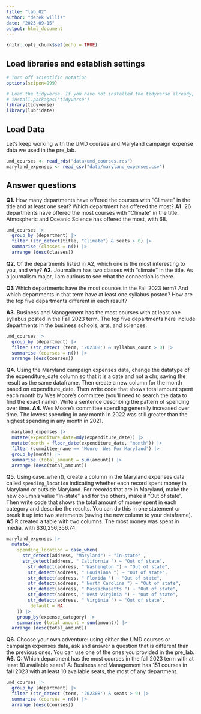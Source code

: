 ```yaml
---
title: "lab_02"
author: "derek willis"
date: "2023-09-15"
output: html_document
---
```


```r
knitr::opts_chunk$set(echo = TRUE)
```

## Load libraries and establish settings

```r
# Turn off scientific notation
options(scipen=999)

# Load the tidyverse. If you have not installed the tidyverse already, remove the # from the next line and run it first.  
# install.packages('tidyverse')
library(tidyverse)
library(lubridate)
```

## Load Data

Let's keep working with the UMD courses and Maryland campaign expense data we used in the pre_lab.

```r
umd_courses <- read_rds("data/umd_courses.rds")
maryland_expenses <- read_csv("data/maryland_expenses.csv")
```

## Answer questions

**Q1.** How many departments have offered the courses with "Climate" in the title and at least one seat? Which department has offered the most?
**A1.** 26 departments have offered the most courses with "Climate" in the title. Atmospheric and Oceanic Science has offered the most, with 68.

```r
umd_courses |>
  group_by (department) |>
  filter (str_detect(title, "Climate") & seats > 0) |>
  summarise (classes = n()) |>
  arrange (desc(classes))
```

**Q2.** Of the departments listed in A2, which one is the most interesting to you, and why?
**A2.** Journalism has two classes with "climate" in the title. As a journalism major, I am curious to see what the connection is there.


**Q3** Which departments have the most courses in the Fall 2023 term? And which departments in that term have at least one syllabus posted? How are the top five departments different in each result?

**A3.** Business and Management has the most courses with at least one syllabus posted in the Fall 2023 term. The top five departments here include departments in the business schools, arts, and sciences.

```r
umd_courses |>
  group_by (department) |>
  filter (str_detect (term, '202308') & syllabus_count > 0) |>
  summarise (courses = n()) |>
  arrange (desc(courses))
```

**Q4.** Using the Maryland campaign expenses data, change the datatype of the expenditure_date column so that it is a date and not a chr, saving the result as the same dataframe. Then create a new column for the month based on expenditure_date. Then write code that shows total amount spent each month by Wes Moore's committee (you'll need to search the data to find the exact name). Write a sentence describing the pattern of spending over time.
**A4.** Wes Moore's committee spending generally increased over time. The lowest spending in any month in 2022 was still greater than the highest spending in any month in 2021.

```r
  maryland_expenses |>
  mutate(expenditure_date=mdy(expenditure_date)) |>
  mutate(month = floor_date(expenditure_date, "month")) |>
  filter (committee_name == 'Moore  Wes For Maryland') |>
  group_by(month) |>
  summarise (total_amount = sum(amount)) |>
  arrange (desc(total_amount))
```

**Q5.** Using case_when(), create a column in the Maryland expenses data called `spending_location` indicating whether each record spent money in Maryland or outside Maryland. For records that are in Maryland, make the new column's value "In-state" and for the others, make it "Out of state". Then write code that shows the total amount of money spent in each category and describe the results. You can do this in one statement or break it up into two statements (saving the new column to your dataframe).
**A5**  R created a table with two columns. The most money was spent in media, with $30,256,356.74.

```r
maryland_expenses |>
  mutate(
    spending_location = case_when(
      str_detect(address, "Maryland") ~ "In-state" ,
      str_detect(address, " California ") ~ "Out of state",
        str_detect(address, " Washington ") ~ "Out of state",
        str_detect(address, " Louisiana ") ~ "Out of state",
        str_detect(address, " Florida ") ~ "Out of state",
        str_detect(address, " North Carolina ") ~ "Out of state",
        str_detect(address, " Massachusetts ") ~ "Out of state",
        str_detect(address, " West Virginia ") ~ "Out of state",
        str_detect(address, " Virginia ") ~ "Out of state",
        .default = NA
    )) |>
    group_by(expense_category) |>
    summarise (total_amount = sum(amount)) |>
  arrange (desc(total_amount))
```


**Q6.** Choose your own adventure: using either the UMD courses or campaign expenses data, ask and answer a question that is different than the previous ones. You can use one of the ones you provided in the pre_lab.
**A6.** Q: Which department has the most courses in the fall 2023 term with at least 10 available seats?
A: Business and Management has 151 courses in fall 2023 with at least 10 available seats, the most of any department.

```r
umd_courses |>
  group_by (department) |>
  filter (str_detect (term, '202308') & seats > 9) |>
  summarise (courses = n()) |>
  arrange (desc(courses))
```
